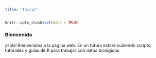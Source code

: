 ```yaml
---
title: "Inicio"
---
```


```r
knitr::opts_chunk$set(echo = TRUE)
```

### Bienvenida

¡Hola! Bienvenidos a la página web. En un futuro estaré subiendo scripts, tutoriales y guías de R para trabajar con datos biológicos.
